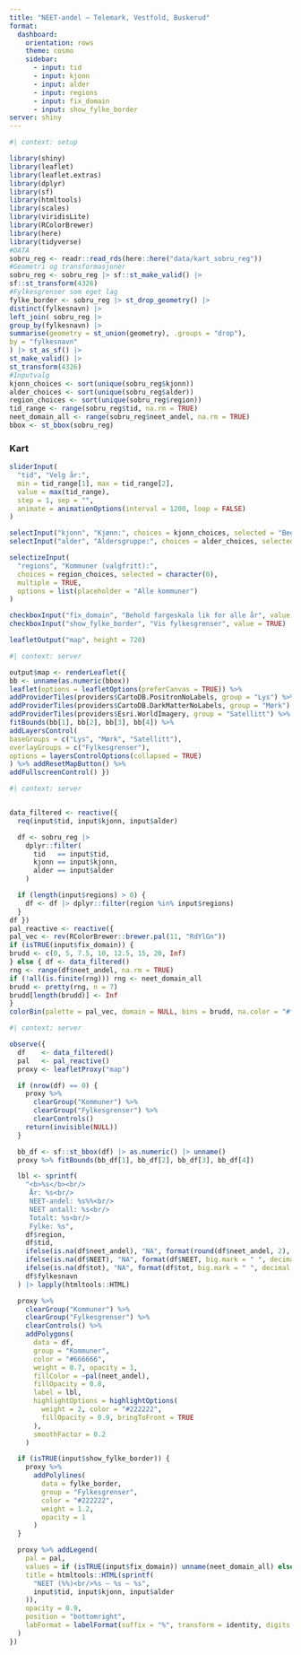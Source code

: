 ```yaml
---
title: "NEET-andel – Telemark, Vestfold, Buskerud"
format:
  dashboard:
    orientation: rows
    theme: cosmo
    sidebar:
      - input: tid
      - input: kjonn
      - input: alder
      - input: regions
      - input: fix_domain
      - input: show_fylke_border
server: shiny
---
```


```r
#| context: setup

library(shiny) 
library(leaflet)
library(leaflet.extras) 
library(dplyr)
library(sf) 
library(htmltools)
library(scales) 
library(viridisLite)
library(RColorBrewer)
library(here)
library(tidyverse)
#DATA
sobru_reg <- readr::read_rds(here::here("data/kart_sobru_reg"))
#Geometri og transformasjoner
sobru_reg <- sobru_reg |> sf::st_make_valid() |>
sf::st_transform(4326)
#Fylkesgrenser som eget lag
fylke_border <- sobru_reg |> st_drop_geometry() |>
distinct(fylkesnavn) |>
left_join( sobru_reg |>
group_by(fylkesnavn) |>
summarise(geometry = st_union(geometry), .groups = "drop"),
by = "fylkesnavn"
) |> st_as_sf() |>
st_make_valid() |>
st_transform(4326)
#Inputvalg
kjonn_choices <- sort(unique(sobru_reg$kjonn))
alder_choices <- sort(unique(sobru_reg$alder))
region_choices <- sort(unique(sobru_reg$region))
tid_range <- range(sobru_reg$tid, na.rm = TRUE)
neet_domain_all <- range(sobru_reg$neet_andel, na.rm = TRUE)
bbox <- st_bbox(sobru_reg)
```

### Kart

```r
sliderInput(
  "tid", "Velg år:",
  min = tid_range[1], max = tid_range[2],
  value = max(tid_range),
  step = 1, sep = "",
  animate = animationOptions(interval = 1200, loop = FALSE)
)

selectInput("kjonn", "Kjønn:", choices = kjonn_choices, selected = "Begge kjønn")
selectInput("alder", "Aldersgruppe:", choices = alder_choices, selected = "15-29 år")

selectizeInput(
  "regions", "Kommuner (valgfritt):",
  choices = region_choices, selected = character(0),
  multiple = TRUE,
  options = list(placeholder = "Alle kommuner")
)

checkboxInput("fix_domain", "Behold fargeskala lik for alle år", value = TRUE)
checkboxInput("show_fylke_border", "Vis fylkesgrenser", value = TRUE)
```

```r
leafletOutput("map", height = 720)

```

```r
#| context: server

output$map <- renderLeaflet({
bb <- unname(as.numeric(bbox))
leaflet(options = leafletOptions(preferCanvas = TRUE)) %>%
addProviderTiles(providers$CartoDB.PositronNoLabels, group = "Lys") %>%
addProviderTiles(providers$CartoDB.DarkMatterNoLabels, group = "Mørk") %>%
addProviderTiles(providers$Esri.WorldImagery, group = "Satellitt") %>%
fitBounds(bb[1], bb[2], bb[3], bb[4]) %>%
addLayersControl(
baseGroups = c("Lys", "Mørk", "Satellitt"),
overlayGroups = c("Fylkesgrenser"),
options = layersControlOptions(collapsed = TRUE)
) %>% addResetMapButton() %>%
addFullscreenControl() })

```

```r
#| context: server


data_filtered <- reactive({
  req(input$tid, input$kjonn, input$alder)

  df <- sobru_reg |>
    dplyr::filter(
      tid   == input$tid,
      kjonn == input$kjonn,
      alder == input$alder
    )

  if (length(input$regions) > 0) {
    df <- df |> dplyr::filter(region %in% input$regions)
  }
df })
pal_reactive <- reactive({
pal_vec <- rev(RColorBrewer::brewer.pal(11, "RdYlGn"))
if (isTRUE(input$fix_domain)) {
brudd <- c(0, 5, 7.5, 10, 12.5, 15, 20, Inf)
} else { df <- data_filtered()
rng <- range(df$neet_andel, na.rm = TRUE)
if (!all(is.finite(rng))) rng <- neet_domain_all
brudd <- pretty(rng, n = 7)
brudd[length(brudd)] <- Inf
}
colorBin(palette = pal_vec, domain = NULL, bins = brudd, na.color = "#f0f0f0") })

```

```r
#| context: server

observe({
  df    <- data_filtered()
  pal   <- pal_reactive()
  proxy <- leafletProxy("map")

  if (nrow(df) == 0) {
    proxy %>%
      clearGroup("Kommuner") %>%
      clearGroup("Fylkesgrenser") %>%
      clearControls()
    return(invisible(NULL))
  }

  bb_df <- sf::st_bbox(df) |> as.numeric() |> unname()
  proxy %>% fitBounds(bb_df[1], bb_df[2], bb_df[3], bb_df[4])

  lbl <- sprintf(
    "<b>%s</b><br/>
     År: %s<br/>
     NEET-andel: %s%%<br/>
     NEET antall: %s<br/>
     Totalt: %s<br/>
     Fylke: %s",
    df$region,
    df$tid,
    ifelse(is.na(df$neet_andel), "NA", format(round(df$neet_andel, 2), decimal.mark = ",")),
    ifelse(is.na(df$NEET), "NA", format(df$NEET, big.mark = " ", decimal.mark = ",")),
    ifelse(is.na(df$tot), "NA", format(df$tot, big.mark = " ", decimal.mark = ",")),
    df$fylkesnavn
  ) |> lapply(htmltools::HTML)

  proxy %>%
    clearGroup("Kommuner") %>%
    clearGroup("Fylkesgrenser") %>%
    clearControls() %>%
    addPolygons(
      data = df,
      group = "Kommuner",
      color = "#666666",
      weight = 0.7, opacity = 1,
      fillColor = ~pal(neet_andel),
      fillOpacity = 0.8,
      label = lbl,
      highlightOptions = highlightOptions(
        weight = 2, color = "#222222",
        fillOpacity = 0.9, bringToFront = TRUE
      ),
      smoothFactor = 0.2
    )

  if (isTRUE(input$show_fylke_border)) {
    proxy %>%
      addPolylines(
        data = fylke_border,
        group = "Fylkesgrenser",
        color = "#222222",
        weight = 1.2,
        opacity = 1
      )
  }

  proxy %>% addLegend(
    pal = pal,
    values = if (isTRUE(input$fix_domain)) unname(neet_domain_all) else unname(df$neet_andel),
    title = htmltools::HTML(sprintf(
      "NEET (%%)<br/>%s – %s – %s",
      input$tid, input$kjonn, input$alder
    )),
    opacity = 0.9,
    position = "bottomright",
    labFormat = labelFormat(suffix = "%", transform = identity, digits = 1)
  )
})

```
